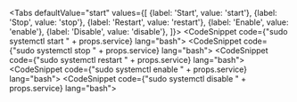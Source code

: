 

<Tabs
  defaultValue="start"
  values={[
    {label: 'Start', value: 'start'},
    {label: 'Stop', value: 'stop'},
    {label: 'Restart', value: 'restart'},
    {label: 'Enable', value: 'enable'},
    {label: 'Disable', value: 'disable'},
  ]}>
  <TabItem value="start"><CodeSnippet code={"sudo systemctl start " + props.service} lang="bash"></CodeSnippet></TabItem>
  <TabItem value="stop"><CodeSnippet code={"sudo systemctl stop " + props.service} lang="bash"></CodeSnippet></TabItem>
  <TabItem value="restart"><CodeSnippet code={"sudo systemctl restart " + props.service} lang="bash"></CodeSnippet></TabItem>
  <TabItem value="enable"><CodeSnippet code={"sudo systemctl enable " + props.service} lang="bash"></CodeSnippet></TabItem>
  <TabItem value="disable"><CodeSnippet code={"sudo systemctl disable " + props.service} lang="bash"></CodeSnippet></TabItem>
</Tabs>